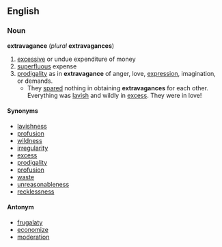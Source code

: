 == English ==
=== Noun ===
'''extravagance''' (''plural'' '''extravagances''')
# [[excessive]] or undue expenditure of money
# [[superfluous]] expense
# [[prodigality]] as in '''extravagance''' of anger, love, [[expression]], imagination, or  demands.
#* They [[spared]] nothing in obtaining '''extravagances''' for each other. Everything was [[lavish]] and wildly in [[excess]]. They were in love!
==== Synonyms ====
*[[lavishness]]
*[[profusion]]
*[[wildness]]
*[[irregularity]]
*[[excess]] 
*[[prodigality]]
*[[profusion]]
*[[waste]]
*[[unreasonableness]]
*[[recklessness]]
==== Antonym ====
*[[frugalaty]]
*[[economize]]
*[[moderation]]